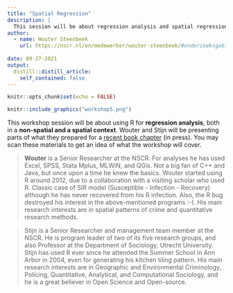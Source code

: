 ```yaml
---
title: "Spatial Regression"
description: |
  This session will be about regression analysis and spatial regression analysis in R.
author:
  - name: Wouter Steenbeek
    url: https://nscr.nl/en/medewerker/wouter-steenbeek/#onderzoeksgebieden
    
date: 09-27-2021
output:
  distill::distill_article:
    self_contained: false
---
```




```r
knitr::opts_chunk$set(echo = FALSE)
```

```r
knitr::include_graphics("workshop5.png")
```

This workshop session will be about using R for **regression analysis**, both in a **non-spatial and a spatial context**. Wouter and Stijn will be presenting parts of what they prepared for a [recent book chapter](https://osf.io/jwnqx) (in press).
You may scan these materials to get an idea of what the workshop will cover.

> **Wouter** is a Senior Researcher at the NSCR. For analyses he has used Excel, SPSS, Stata Mplus, MLWiN, and QGis. Not a big fan of C++ and Java, but once upon a time he knew the basics. Wouter started using R around 2012, due to a collaboration with a visiting scholar who used R. Classic case of SIR model (Susceptible - Infection - Recovery) although he has never recovered from his R infection. Also, the R bug destroyed his interest in the above-mentioned programs :-). His main research interests are in spatial patterns of crime and quantitative research methods.

> Stijn is a Senior Researcher and management team member at the NSCR. He is program leader of two of its five research groups, and also Professor at the Department of Sociology, Utrecht University. Stijn has used R ever since he attended the Summer School in Ann Arbor in 2004, even for generating his kitchen tiling pattern. His main research interests are in Geographic and Environmental Criminology, Policing, Quantitative, Analytical, and Computational Sociology, and he is a great believer in Open Science and Open-source.
 
 
